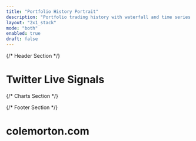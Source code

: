 ```yaml
---
title: "Portfolio History Portrait"
description: "Portfolio trading history with waterfall and time series analysis"
layout: "2x1_stack"
mode: "both"
enabled: true
draft: false
---
```


<div class="portfolio-history-portrait-dashboard">

{/* Header Section */}
<div class="dashboard-header text-center">
  <h1 class="text-4xl font-bold text-dark dark:text-white mb-2">
    Twitter Live Signals
  </h1>
</div>

{/* Charts Section */}
<div class="grid grid-cols-1 gap-8">

<ChartDisplay
  client:only="react"
  title="Closed Position PnL Waterfall"
  category="Trading Performance"
  description="Waterfall chart showing individual trade profits and losses from closed positions, sorted from highest to lowest PnL. Visualizes contribution of each trade to overall portfolio performance."
  chartType="trade-pnl-waterfall"
  titleOnly={true}
/>

<ChartDisplay
  client:only="react"
  title="Closed Position PnL Performance"
  category="Trading Performance"
  description="Multi-line time series showing cumulative PnL for each closed position, indexed to $0 at entry date. Track performance progression across the closed portfolio with individual lines for each ticker."
  chartType="closed-positions-pnl-timeseries"
  titleOnly={true}
/>

</div>

{/* Footer Section */}
<div className="dashboard-footer mt-8 flex justify-center">
  <h1 className="brand-text m-0 text-4xl font-semibold text-text-dark dark:text-darkmode-text-dark">
    colemorton.com
  </h1>
</div>

</div>